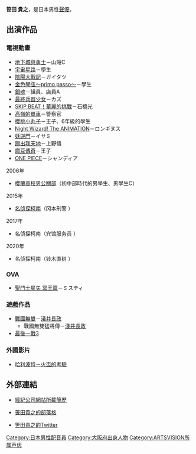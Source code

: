 {{blpunsourced|time=2018-08-23T22:58:37+00:00}}
{{配音員
|名字= 笹田 貴之
|出身地= {{JPN}} [[大阪府|大阪府]]
|生年= 1979
|生月= 8
|生日= 7
|所屬= [[ARTSVISION|ARTSVISION]]
|活動時期= 2002年－
}}
{{Japanese|japanese=笹田 貴之|kana=ささだ たかゆき|romaji=Sasada Takayuki}}
'''笹田 貴之'''{{BD|1979年|8月7日|catIdx=Sasada Takayuki}}，是日本男性[[聲優|聲優]]。

==出演作品==
===電視動畫===
*[[地下城與勇士|地下城與勇士]]－山賊C
*[[宇宙星路|宇宙星路]]－學生
*[[陰陽大戰記|陰陽大戰記]]－ガイタツ
*[[金色琴弦|金色琴弦〜primo passo〜]]－學生
*[[銀魂_(動畫)|銀魂]]－組員、店員A
*[[最終兵器少女|最終兵器少女]]－カズ
*[[SKIP_BEAT！華麗的挑戰|SKIP BEAT！華麗的挑戰]]－石橋光
*[[Animax#歷年得獎動畫|高嶺的單車]]－警察官
*[[櫻桃小丸子|櫻桃小丸子]]－王子、6年級的學生
*[[暗夜魔法使|Night Wizard! The ANIMATION]]－ロンギヌス
*[[妖逆門|妖逆門]]－イサミ
*[[踢出我天地|踢出我天地]]－上野悟
*[[魔豆傳奇|魔豆傳奇]]－王子
*[[ONE_PIECE|ONE PIECE]]－シャンディア
;2006年
*[[櫻蘭高校男公關部|櫻蘭高校男公關部]]（初中部時代的男學生、男學生C）
;2015年
*[[名侦探柯南_(动画)|名侦探柯南]]（冈本刑警<!--801-802-->）
;2017年
*名侦探柯南（宾馆服务员<!--863-864-->）
;2020年
* 名侦探柯南（铃木直树<!--第965、968话-->）

===OVA===
*[[聖鬥士星矢|聖鬥士星矢 冥王篇]]－ミスティ

===遊戲作品===
*[[戰國無雙|戰國無雙]]－[[淺井長政|淺井長政]]
**戰國無雙猛將傳－[[淺井長政|淺井長政]]
*[[最後一戰3|最後一戰3]]

===外國影片===
*[[哈利波特－火盃的考驗|哈利波特－火盃的考驗]]

== 外部連結 ==
* {{ja}}[https://web.archive.org/web/20090628174132/http://www.artsvision.co.jp/data.php?id=1016 經紀公司網站所載簡歷]
* {{ja}}[http://ameblo.jp/sasadada 笹田貴之的部落格] {{Wayback|url=http://ameblo.jp/sasadada |date=20201203202359 }}
* {{ja}}[http://twitter.com/sasadatakayuki 笹田貴之的Twitter] {{Wayback|url=http://twitter.com/sasadatakayuki |date=20200523173421 }}

{{ARTSVISION|voicercate=1}}

{{DEFAULTSORT:Sasada Takayuki}}
[[Category:日本男性配音員|Category:日本男性配音員]]
[[Category:大阪府出身人物|Category:大阪府出身人物]]
[[Category:ARTSVISION所属声优|Category:ARTSVISION所属声优]]